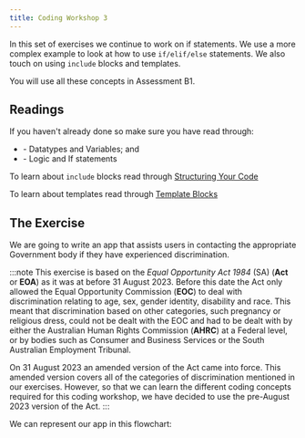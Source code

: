 ```yaml
---
title: Coding Workshop 3
---
```


In this set of exercises we continue to work on if statements.  We use a more
complex example to look at how to use `if/elif/else` statements.  We also touch
on using `include` blocks and templates.

You will use all these concepts in Assessment B1.

## Readings
If you haven't already done so make sure you have read through:
* <DisplayChapter chapter='chapter_03' /> - Datatypes and Variables; and
* <DisplayChapter chapter='chapter_04' /> - Logic and If statements

To learn about `include` blocks read through [Structuring Your Code](/docs/recipes/structuring_code)

To learn about templates read through [Template Blocks](/docs/recipes/templates)

## The Exercise
We are going to write an app that assists users in contacting the appropriate Government
body if they have experienced discrimination.

:::note
This exercise is based on the *Equal Opportunity Act 1984* (SA) (**Act** or **EOA**) as it was at 
before 31 August 2023.  Before this date the Act only allowed the 
Equal Opportunity Commission (**EOC**) to deal with discrimination relating to
age, sex, gender identity, disability and race.  This meant that discrimination 
based on other categories, such pregnancy or religious dress, could not be dealt
with the EOC and had to be dealt with by either the Australian Human Rights 
Commission (**AHRC**) at a Federal level, or by bodies such as Consumer and Business
Services or the South Australian Employment Tribunal.

On 31 August 2023 an amended version of the Act came into force.  This amended
version covers all of the categories of discrimination mentioned in our exercises.
However, so that we can learn the different coding concepts required for this 
coding workshop, we have decided to use the pre-August 2023 version of the Act.
:::

We can represent our app in this flowchart:

<CW3 />